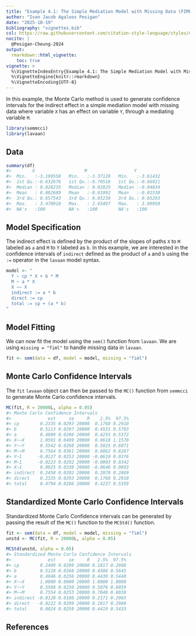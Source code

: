 ```yaml
---
title: "Example 4.1: The Simple Mediation Model with Missing Data (FIML)"
author: "Ivan Jacob Agaloos Pesigan"
date: "2025-10-19"
bibliography: "vignettes.bib"
csl: https://raw.githubusercontent.com/citation-style-language/styles/master/apa.csl
nocite: |
  @Pesigan-Cheung-2024
output:
  rmarkdown::html_vignette:
    toc: true
vignette: >
  %\VignetteIndexEntry{Example 4.1: The Simple Mediation Model with Missing Data (FIML)}
  %\VignetteEngine{knitr::rmarkdown}
  %\VignetteEncoding{UTF-8}
---
```


<!-- vignettes/example-4-1-simple-miss-fiml.Rmd is generated from .setup/vignettes/example-4-1-simple-miss-fiml.Rmd.orig. Please edit that file -->





In this example,
the Monte Carlo method is used to generate confidence intervals
for the indirect effect in a simple mediation model with missing data
where
variable `X` has an effect on variable `Y`,
through a mediating variable `M`.


``` r
library(semmcci)
library(lavaan)
```

## Data




``` r
summary(df)
#>        X                   M                  Y           
#>  Min.   :-3.199558   Min.   :-3.37128   Min.   :-3.61432  
#>  1st Qu.:-0.632676   1st Qu.:-0.70516   1st Qu.:-0.66921  
#>  Median : 0.028235   Median : 0.02825   Median :-0.04834  
#>  Mean   : 0.002689   Mean   :-0.01992   Mean   :-0.01538  
#>  3rd Qu.: 0.657543   3rd Qu.: 0.65239   3rd Qu.: 0.65293  
#>  Max.   : 3.470910   Max.   : 2.93497   Max.   : 3.09950  
#>  NA's   :100         NA's   :100        NA's   :100
```

## Model Specification

The indirect effect is defined by the product of the slopes
of paths `X` to `M` labeled as `a` and `M` to `Y` labeled as `b`.
In this example, we are interested in the confidence intervals of `indirect`
defined as the product of `a` and `b` using the `:=` operator
in the `lavaan` model syntax.


``` r
model <- "
  Y ~ cp * X + b * M
  M ~ a * X
  X ~~ X
  indirect := a * b
  direct := cp
  total := cp + (a * b)
"
```

## Model Fitting

We can now fit the model using the `sem()` function from `lavaan`.
We are using `missing = "fiml"` to handle missing data in `lavaan`.


``` r
fit <- sem(data = df, model = model, missing = "fiml")
```

## Monte Carlo Confidence Intervals

The `fit` `lavaan` object can then be passed to the `MC()` function from `semmcci`
to generate Monte Carlo confidence intervals.


``` r
MC(fit, R = 20000L, alpha = 0.05)
#> Monte Carlo Confidence Intervals
#>              est     se     R    2.5%  97.5%
#> cp        0.2335 0.0293 20000  0.1768 0.2910
#> b         0.5113 0.0297 20000  0.4531 0.5703
#> a         0.4809 0.0286 20000  0.4255 0.5372
#> X~~X      1.0591 0.0499 20000  0.9618 1.1570
#> Y~~Y      0.5542 0.0268 20000  0.5025 0.6071
#> M~~M      0.7564 0.0361 20000  0.6862 0.8267
#> Y~1      -0.0127 0.0253 20000 -0.0619 0.0376
#> M~1      -0.0223 0.0292 20000 -0.0803 0.0342
#> X~1       0.0025 0.0338 20000 -0.0646 0.0693
#> indirect  0.2458 0.0202 20000  0.2078 0.2869
#> direct    0.2335 0.0293 20000  0.1768 0.2910
#> total     0.4794 0.0286 20000  0.4237 0.5359
```

## Standardized Monte Carlo Confidence Intervals

Standardized Monte Carlo Confidence intervals can be generated by passing the result of the `MC()` function to the `MCStd()` function.


``` r
fit <- sem(data = df, model = model, missing = "fiml")
unstd <- MC(fit, R = 20000L, alpha = 0.05)
```


``` r
MCStd(unstd, alpha = 0.05)
#> Standardized Monte Carlo Confidence Intervals
#>              est     se     R   2.5%  97.5%
#> cp        0.2409 0.0299 20000 0.1817 0.2988
#> b         0.5128 0.0268 20000 0.4586 0.5645
#> a         0.4946 0.0256 20000 0.4430 0.5440
#> X~~X      1.0000 0.0000 20000 1.0000 1.0000
#> Y~~Y      0.5568 0.0250 20000 0.5076 0.6059
#> M~~M      0.7554 0.0253 20000 0.7040 0.8038
#> indirect -0.0128 0.0188 20000 0.2171 0.2903
#> direct   -0.0222 0.0299 20000 0.1817 0.2988
#> total     0.0024 0.0259 20000 0.4419 0.5433
```

## References
